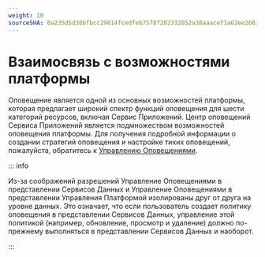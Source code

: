 ```yaml
---
weight: 10
sourceSHA: 0a235d5d386fbcc29014fcedfeb7578f202332852a38aaacef1a62ee20838c27
---
```


# Взаимосвязь с возможностями платформы

Оповещение является одной из основных возможностей платформы, которая предлагает широкий спектр функций оповещения для шести категорий ресурсов, включая Сервис Приложений. Центр оповещений Сервиса Приложений является подмножеством возможностей оповещения платформы. Для получения подробной информации о создании стратегий оповещения и настройке тихих оповещений, пожалуйста, обратитесь к [Управлению Оповещениями](/observability/monitor/functions/manage_alert.mdx).

::: info

Из-за соображений разрешений Управление Оповещениями в представлении Сервисов Данных и Управление Оповещениями в представлении Управления Платформой изолированы друг от друга на уровне данных. Это означает, что если пользователь создает политику оповещения в представлении Сервисов Данных, управление этой политикой (например, обновление, просмотр и удаление) должно по-прежнему выполняться в представлении Сервисов Данных и наоборот.

:::
